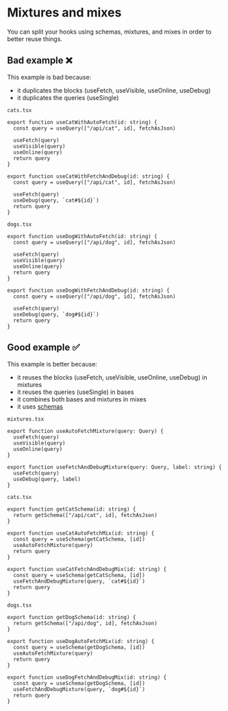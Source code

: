 # Mixtures and mixes

You can split your hooks using schemas, mixtures, and mixes in order to better reuse things.

## Bad example ❌

This example is bad because:
- it duplicates the blocks (useFetch, useVisible, useOnline, useDebug)
- it duplicates the queries (useSingle)

`cats.tsx`

```tsx
export function useCatWithAutoFetch(id: string) {
  const query = useQuery(["/api/cat", id], fetchAsJson)

  useFetch(query)
  useVisible(query)
  useOnline(query)
  return query
}

export function useCatWithFetchAndDebug(id: string) {
  const query = useQuery(["/api/cat", id], fetchAsJson)

  useFetch(query)
  useDebug(query, `cat#${id}`)
  return query
}
```

`dogs.tsx`

```tsx
export function useDogWithAutoFetch(id: string) {
  const query = useQuery(["/api/dog", id], fetchAsJson)

  useFetch(query)
  useVisible(query)
  useOnline(query)
  return query
}

export function useDogWithFetchAndDebug(id: string) {
  const query = useQuery(["/api/dog", id], fetchAsJson)

  useFetch(query)
  useDebug(query, `dog#${id}`)
  return query
}
```

## Good example ✅

This example is better because:
- it reuses the blocks (useFetch, useVisible, useOnline, useDebug) in mixtures
- it reuses the queries (useSingle) in bases
- it combines both bases and mixtures in mixes
- it uses [schemas](/features/schemas)

`mixtures.tsx`

```tsx
export function useAutoFetchMixture(query: Query) {
  useFetch(query)
  useVisible(query)
  useOnline(query)
}

export function useFetchAndDebugMixture(query: Query, label: string) {
  useFetch(query)
  useDebug(query, label)
}
```

`cats.tsx`

```tsx
export function getCatSchema(id: string) {
  return getSchema(["/api/cat", id], fetchAsJson)
}

export function useCatAutoFetchMix(id: string) {
  const query = useSchema(getCatSchema, [id])
  useAutoFetchMixture(query)
  return query
}

export function useCatFetchAndDebugMix(id: string) {
  const query = useSchema(getCatSchema, [id])
  useFetchAndDebugMixture(query, `cat#${id}`)
  return query
}
```

`dogs.tsx`

```tsx
export function getDogSchema(id: string) {
  return getSchema(["/api/dog", id], fetchAsJson)
}

export function useDogAutoFetchMix(id: string) {
  const query = useSchema(getDogSchema, [id])
  useAutoFetchMixture(query)
  return query
}

export function useDogFetchAndDebugMix(id: string) {
  const query = useSchema(getDogSchema, [id])
  useFetchAndDebugMixture(query, `dog#${id}`)
  return query
}
```
